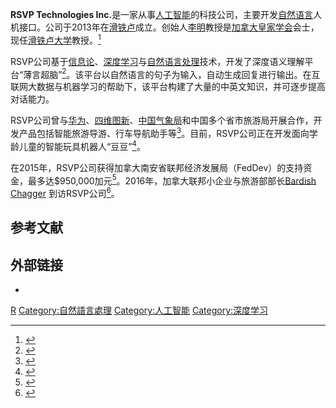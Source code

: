 {{Infobox company
|name = RSVP Technologies Inc.
|industry = [[人工智能|人工智能]], [[自然语言处理|自然语言处理]]
|founder = [[李明_(滑铁卢大学教授)|李明]]
|foundation = [[滑铁卢_(安大略省)|滑铁卢]]<br/>({{Start date|2013}})
|hq_location_city = [[滑铁卢_(安大略省)|滑铁卢]]
|location_country = 加拿大
|website = {{URL|http://www.rsvptech.ca/}}
}}

'''RSVP Technologies Inc.'''是一家从事[[人工智能|人工智能]]的科技公司，主要开发[[自然语言|自然语言]]人机接口。公司于2013年在[[滑铁卢_(安大略省)|滑铁卢]]成立。创始人[[李明_(滑铁卢大学教授)|李明]]教授是[[加拿大皇家学会|加拿大皇家学会]]会士，现任[[滑铁卢大学|滑铁卢大学]]教授。<ref>{{cite web|url=http://www.therecord.com/news-story/5712720-ask-computer-a-question-computer-answers/|title=Ask computer a question, computer answers|accessdate=26 Jul 2016|archive-date=2016-07-12|archive-url=https://web.archive.org/web/20160712054106/http://www.therecord.com/news-story/5712720-ask-computer-a-question-computer-answers/|dead-url=no}}</ref>

RSVP公司基于[[信息论|信息论]]、[[深度学习|深度学习]]与[[自然语言处理|自然语言处理]]技术，开发了深度语义理解平台“薄言超脑”<ref>{{cite web|url=http://www.rsvptech.cn/|title=薄言信息|accessdate=26 Jul 2016|archive-date=2016-09-20|archive-url=https://web.archive.org/web/20160920051403/http://www.rsvptech.cn/|dead-url=no}}</ref>。该平台以自然语言的句子为输入，自动生成回复进行输出。在互联网大数据与机器学习的帮助下，该平台构建了大量的中英文知识，并可逐步提高对话能力。

RSVP公司曾与[[华为|华为]]、[[四维图新|四维图新]]、[[中国气象局|中国气象局]]和中国多个省市旅游局开展合作，开发产品包括智能旅游导游、行车导航助手等<ref>{{cite web|url=http://betakit.com/rsvp-technologies-receives-950000-from-feddev-ontario/|title=RSVP Technologies receives $950,000 from FedDev Ontario|accessdate=25 Jul 2016|archive-date=2016-08-07|archive-url=https://web.archive.org/web/20160807044356/http://betakit.com/rsvp-technologies-receives-950000-from-feddev-ontario/|dead-url=no}}</ref>。目前，RSVP公司正在开发面向学龄儿童的智能玩具机器人“豆豆”<ref>{{cite web|url=http://news.cnw.com.cn/news-china/htm2016/20160630_328595.shtml|title=“与AI一起成长”――薄言信息推出智能聊天机器人“薄言豆豆”|accessdate=26 Jul 2016|archive-date=2016-08-16|archive-url=https://web.archive.org/web/20160816011508/http://news.cnw.com.cn/news-china/htm2016/20160630_328595.shtml|dead-url=no}}</ref>。

在2015年，RSVP公司获得加拿大南安省联邦经济发展局（FedDev）的支持资金，最多达$950,000加元<ref>{{cite web|url=http://news.gc.ca/web/article-en.do?nid=996679|title=The Harper Government Invests in Waterloo's Information Communications Technology Cluster|accessdate=25 Jul 2016|archive-date=2016-09-15|archive-url=https://web.archive.org/web/20160915023120/http://news.gc.ca/web/article-en.do?nid=996679|dead-url=no}}</ref>。2016年，加拿大联邦小企业与旅游部部长[[Bardish_Chagger|Bardish Chagger]] 到访RSVP公司<ref>{{cite web|url=https://twitter.com/bardishkw/status/710826308339683328|title=Bardish Chagger on Twitter|accessdate=25 Jul 2016|archive-date=2018-10-26|archive-url=https://web.archive.org/web/20181026095708/https://twitter.com/bardishkw/status/710826308339683328|dead-url=no}}</ref>。

== 参考文献 ==
{{Reflist|30em}}

==外部链接==
*{{official website|http://www.rsvptech.cn/}}

[[Category:2013年成立的公司|R]]
[[Category:自然語言處理|Category:自然語言處理]]
[[Category:人工智能|Category:人工智能]]
[[Category:深度学习|Category:深度学习]]